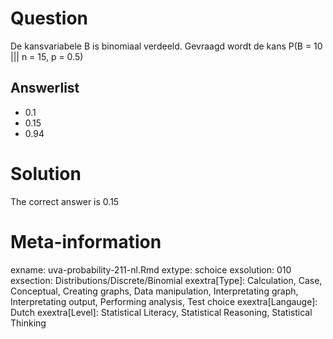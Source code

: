 Question
========

De kansvariabele B is binomiaal verdeeld. Gevraagd wordt de kans P(B = 10 ||| n = 15, p = 0.5) 

Answerlist
----------
* 0.1
* 0.15
* 0.94

Solution
========

The correct answer is  0.15 

Meta-information
================
exname: uva-probability-211-nl.Rmd 
extype: schoice 
exsolution: 010 
exsection: Distributions/Discrete/Binomial
exextra[Type]: Calculation, Case, Conceptual, Creating graphs, Data manipulation, Interpretating graph, Interpretating output, Performing analysis, Test choice 
exextra[Langauge]: Dutch 
exextra[Level]: Statistical Literacy, Statistical Reasoning, Statistical Thinking 
